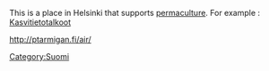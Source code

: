 This is a place in Helsinki that supports [[permaculture]]. 
For example : [[Kasvitietotalkoot]]


http://ptarmigan.fi/air/

[[Category:Suomi]]